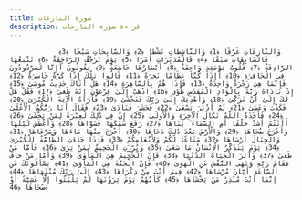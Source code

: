 ```yaml
---
title: سورة النازعات
description: قراءة سورة النازعات
---
```


                وَالنَّازِعَاتِ غَرْقًا ﴿1﴾ وَالنَّاشِطَاتِ نَشْطًا ﴿2﴾ وَالسَّابِحَاتِ سَبْحًا ﴿3﴾ فَالسَّابِقَاتِ سَبْقًا ﴿4﴾ فَالْمُدَبِّرَاتِ أَمْرًا ﴿5﴾ يَوْمَ تَرْجُفُ الرَّاجِفَةُ ﴿6﴾ تَتْبَعُهَا الرَّادِفَةُ ﴿7﴾ قُلُوبٌ يَوْمَئِذٍ وَاجِفَةٌ ﴿8﴾ أَبْصَارُهَا خَاشِعَةٌ ﴿9﴾ يَقُولُونَ أَإِنَّا لَمَرْدُودُونَ فِي الْحَافِرَةِ ﴿10﴾ أَإِذَا كُنَّا عِظَامًا نَخِرَةً ﴿11﴾ قَالُوا تِلْكَ إِذًا كَرَّةٌ خَاسِرَةٌ ﴿12﴾ فَإِنَّمَا هِيَ زَجْرَةٌ وَاحِدَةٌ ﴿13﴾ فَإِذَا هُمْ بِالسَّاهِرَةِ ﴿14﴾ هَلْ أَتَاكَ حَدِيثُ مُوسَىٰ ﴿15﴾ إِذْ نَادَاهُ رَبُّهُ بِالْوَادِ الْمُقَدَّسِ طُوًى ﴿16﴾ اذْهَبْ إِلَىٰ فِرْعَوْنَ إِنَّهُ طَغَىٰ ﴿17﴾ فَقُلْ هَلْ لَكَ إِلَىٰ أَنْ تَزَكَّىٰ ﴿18﴾ وَأَهْدِيَكَ إِلَىٰ رَبِّكَ فَتَخْشَىٰ ﴿19﴾ فَأَرَاهُ الْآيَةَ الْكُبْرَىٰ ﴿20﴾ فَكَذَّبَ وَعَصَىٰ ﴿21﴾ ثُمَّ أَدْبَرَ يَسْعَىٰ ﴿22﴾ فَحَشَرَ فَنَادَىٰ ﴿23﴾ فَقَالَ أَنَا رَبُّكُمُ الْأَعْلَىٰ ﴿24﴾ فَأَخَذَهُ اللَّهُ نَكَالَ الْآخِرَةِ وَالْأُولَىٰ ﴿25﴾ إِنَّ فِي ذَٰلِكَ لَعِبْرَةً لِمَنْ يَخْشَىٰ ﴿26﴾ أَأَنْتُمْ أَشَدُّ خَلْقًا أَمِ السَّمَاءُ ۚ بَنَاهَا ﴿27﴾ رَفَعَ سَمْكَهَا فَسَوَّاهَا ﴿28﴾ وَأَغْطَشَ لَيْلَهَا وَأَخْرَجَ ضُحَاهَا ﴿29﴾ وَالْأَرْضَ بَعْدَ ذَٰلِكَ دَحَاهَا ﴿30﴾ أَخْرَجَ مِنْهَا مَاءَهَا وَمَرْعَاهَا ﴿31﴾ وَالْجِبَالَ أَرْسَاهَا ﴿32﴾ مَتَاعًا لَكُمْ وَلِأَنْعَامِكُمْ ﴿33﴾ فَإِذَا جَاءَتِ الطَّامَّةُ الْكُبْرَىٰ ﴿34﴾ يَوْمَ يَتَذَكَّرُ الْإِنْسَانُ مَا سَعَىٰ ﴿35﴾ وَبُرِّزَتِ الْجَحِيمُ لِمَنْ يَرَىٰ ﴿36﴾ فَأَمَّا مَنْ طَغَىٰ ﴿37﴾ وَآثَرَ الْحَيَاةَ الدُّنْيَا ﴿38﴾ فَإِنَّ الْجَحِيمَ هِيَ الْمَأْوَىٰ ﴿39﴾ وَأَمَّا مَنْ خَافَ مَقَامَ رَبِّهِ وَنَهَى النَّفْسَ عَنِ الْهَوَىٰ ﴿40﴾ فَإِنَّ الْجَنَّةَ هِيَ الْمَأْوَىٰ ﴿41﴾ يَسْأَلُونَكَ عَنِ السَّاعَةِ أَيَّانَ مُرْسَاهَا ﴿42﴾ فِيمَ أَنْتَ مِنْ ذِكْرَاهَا ﴿43﴾ إِلَىٰ رَبِّكَ مُنْتَهَاهَا ﴿44﴾ إِنَّمَا أَنْتَ مُنْذِرُ مَنْ يَخْشَاهَا ﴿45﴾ كَأَنَّهُمْ يَوْمَ يَرَوْنَهَا لَمْ يَلْبَثُوا إِلَّا عَشِيَّةً أَوْ ضُحَاهَا ﴿46﴾
